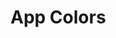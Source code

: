 
<Meta title="App/Colors" />

# App Colors

<ColorPalette>
    <ColorItem title="Primary" subtitle="Brand color" colors={{ PinkLight: "#FF4785", PinkMedium: "#E63E78", PinkDark: "#CC366B" }} />
    <ColorItem title="Secondary" subtitle="Brand color" colors={{ BlueLight: "#1EA7FD", BlueMedium: "#1892E0", BlueDark: "#137AC4" }} />
    <ColorItem title="Tertiary" subtitle="Brand color" colors={{ GrayLight: "#DDDDDD", GrayMedium: "#C0C0C0", GrayDark: "#A3A3A3" }} />
    <ColorItem
        title="theme.color.positive"
        subtitle="Positive color"
        colors={{
            Dash:"rgba(0, 0, 0, 1)",
            DashBorder:"rgba(110, 0, 0, 0.8)",
            DashBackground:"rgba(0, 110, 0, 0.6)",
            DashText:"rgba(0, 0, 11s0, 0.3)",
        }}
    />
    
</ColorPalette>
